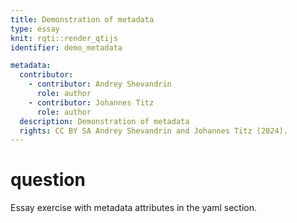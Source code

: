 ```yaml
---
title: Demonstration of metadata
type: essay
knit: rqti::render_qtijs
identifier: demo_metadata

metadata:
  contributor:
    - contributor: Andrey Shevandrin
      role: author
    - contributor: Johannes Titz 
      role: author
  description: Demonstration of metadata
  rights: CC BY SA Andrey Shevandrin and Johannes Titz (2024).
---
```


# question

Essay exercise with metadata attributes in the yaml section.
